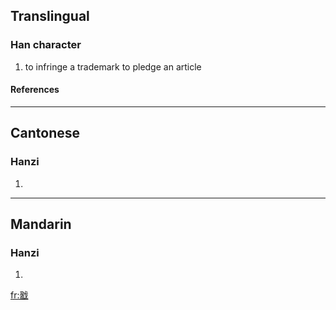 ==Translingual==
===Han character===
{{Han char|rn=62|rad=戈|as=09|sn=13|four=1315<sub>0</sub>|canj=弓廿戈 (NTI)}}
# to infringe a trademark to pledge an article
====References====
{{Han ref|kx=0413.241|dkj=11625|dj=0756.180|hdz=21409.060|uh=6224|ud=25124|bh=DD76|bd=56694}}
----

==Cantonese==
===Hanzi===
{{yue-hanzi|jyut=|y=koi3}}
# {{defn|Cantonese}}
----
==Mandarin==
===Hanzi===
{{cmn-hanzi|pin=[[gài]] (gai4)|wg=kai<sup>4</sup>}}
# {{defn|Mandarin}}

[[fr:戤]]
